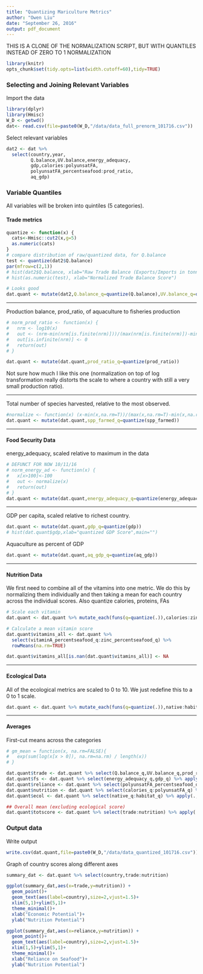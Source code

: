 ```yaml
---
title: "Quantizing Mariculture Metrics"
author: "Owen Liu"
date: "September 26, 2016"
output: pdf_document
---
```


THIS IS A CLONE OF THE NORMALIZATION SCRIPT, BUT WITH QUANTILES INSTEAD OF ZERO TO 1 NORMALIZATION
    
```r
library(knitr)
opts_chunk$set(tidy.opts=list(width.cutoff=60),tidy=TRUE)
```

### Selecting and Joining Relevant Variables

Import the data

```r
library(dplyr)
library(Hmisc)
W_D <- getwd()
dat<- read.csv(file=paste0(W_D,"/data/data_full_prenorm_101716.csv"))
```

Select relevant variables
```r
dat2 <- dat %>%
  select(country,year,
         Q.balance,UV.balance,energy_adequacy,
         gdp,calories:polyunsatFA,
         polyunsatFA_percentseafood:prod_ratio,
         aq_gdp)
```

### Variable Quantiles

All variables will be broken into quintiles (5 categories).

#### Trade metrics


```r
quantize <- function(x) {
  cats<-Hmisc::cut2(x,g=5)
  as.numeric(cats)
}
# compare distribution of raw/quantized data, for Q.balance
test <- quantize(dat2$Q.balance)
par(mfrow=c(2,1))
# hist(dat2$Q.balance, xlab="Raw Trade Balance (Exports/Imports in tonnes)",main="",breaks=20)
# hist(as.numeric(test), xlab="Normalized Trade Balance Score")

# Looks good
dat.quant <- mutate(dat2,Q.balance_q=quantize(Q.balance),UV.balance_q=quantize(UV.balance))
```

***

Production balance, prod_ratio, of aquaculture to fisheries production

```r
# norm_prod_ratio <- function(x) {
#   nrm <- log10(x)
#   out <- (nrm-min(nrm[is.finite(nrm)]))/(max(nrm[is.finite(nrm)])-min(nrm[is.finite(nrm)]))
#   out[is.infinite(nrm)] <- 0
#   return(out)
# }

dat.quant <- mutate(dat.quant,prod_ratio_q=quantize(prod_ratio))
```

Not sure how much I like this one (normalization on top of log transformation really distorts the scale to where a country with still a very small production ratio).

***

Total number of species harvested, relative to the most observed.

```r
#normalize <- function(x) (x-min(x,na.rm=T))/(max(x,na.rm=T)-min(x,na.rm=T))
dat.quant <- mutate(dat.quant,spp_farmed_q=quantize(spp_farmed))

```

***

#### Food Security Data

energy_adequacy, scaled relative to maximum in the data

```r
# DEFUNCT FOR NOW 10/11/16
# norm_energy_ad <- function(x) {
#   x[x>100]<-100
#   out <- normalize(x)
#   return(out)
# }
dat.quant <- mutate(dat.quant,energy_adequacy_q=quantize(energy_adequacy))
```


***

GDP per capita, scaled relative to richest country.

```r
dat.quant <- mutate(dat.quant,gdp_q=quantize(gdp))
# hist(dat.quant$gdp,xlab="quantized GDP Score",main="")
```

Aquaculture as percent of GDP

```r
dat.quant <- mutate(dat.quant,aq_gdp_q=quantize(aq_gdp))
```

***

#### Nutrition Data

We first need to combine all of the vitamins into one metric. We do this by normalizing them individually and then taking a mean for each country across the individual scores. Also quantize calories, proteins, FAs

```r
# Scale each vitamin
dat.quant <- dat.quant %>% mutate_each(funs(q=quantize(.)),calories:zinc_percentseafood)

# Calculate a mean vitamin score
dat.quant$vitamins_all <- dat.quant %>% 
  select(vitaminA_percentseafood_q:zinc_percentseafood_q) %>% 
  rowMeans(na.rm=TRUE)

dat.quant$vitamins_all[is.nan(dat.quant$vitamins_all)] <- NA
```

***


#### Ecological Data

All of the ecological metrics are scaled to 0 to 10. We just redefine this to a 0 to 1 scale.

```r
dat.quant <- dat.quant %>% mutate_each(funs(q=quantize(.)),native:habitat)
```

***

#### Averages

First-cut means across the categories

```r
# gm_mean = function(x, na.rm=FALSE){
#   exp(sum(log(x[x > 0]), na.rm=na.rm) / length(x))
# }

dat.quant$trade <- dat.quant %>% select(Q.balance_q,UV.balance_q,prod_ratio_q,aq_gdp_q) %>% apply(.,1,FUN=mean)
dat.quant$fs <- dat.quant %>% select(energy_adequacy_q,gdp_q) %>% apply(.,1,FUN=mean)
dat.quant$reliance <- dat.quant %>% select(polyunsatFA_percentseafood_q:zinc_percentseafood_q) %>% apply(.,1,FUN=mean)
dat.quant$nutrition <- dat.quant %>% select(calories_q:polyunsatFA_q) %>% apply(.,1,FUN=mean)
dat.quant$ecol <- dat.quant %>% select(native_q:habitat_q) %>% apply(.,1,FUN=mean)

## Overall mean (excluding ecological score)
dat.quant$totscore <- dat.quant %>% select(trade:nutrition) %>% apply(.,1,FUN=mean)
```

### Output data

Write output

```r
write.csv(dat.quant,file=paste0(W_D,"/data/data_quantized_101716.csv"))
```

Graph of country scores along different axes

```r
summary_dat <- dat.quant %>% select(country,trade:nutrition)

ggplot(summary_dat,aes(x=trade,y=nutrition)) +
  geom_point()+
  geom_text(aes(label=country),size=2,vjust=1.5)+
  xlim(5,1)+ylim(5,1)+
  theme_minimal()+
  xlab("Economic Potential")+
  ylab("Nutrition Potential")

ggplot(summary_dat,aes(x=reliance,y=nutrition)) +
  geom_point()+
  geom_text(aes(label=country),size=2,vjust=1.5)+
  xlim(1,5)+ylim(5,1)+
  theme_minimal()+
  xlab("Reliance on Seafood")+
  ylab("Nutrition Potential")

```